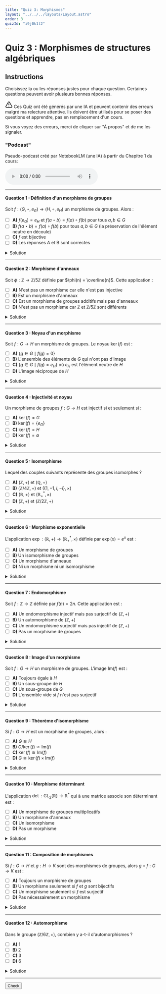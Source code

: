 ```yaml
---
title: "Quiz 3: Morphismes"
layout: "../../../layouts/Layout.astro"
order: 3
quizId: "i9j0k1l2"
---
```


# Quiz 3 : Morphismes de structures algébriques

## Instructions

Choisissez la ou les réponses justes pour chaque question. Certaines questions peuvent avoir plusieurs bonnes réponses.

<div class="warning">

<svg xmlns="http://www.w3.org/2000/svg" width="24" height="24" viewBox="0 0 24 24" fill="none" stroke="currentColor" stroke-width="2" stroke-linecap="round" stroke-linejoin="round" class="lucide lucide-triangle-alert-icon lucide-triangle-alert"><path d="m21.73 18-8-14a2 2 0 0 0-3.48 0l-8 14A2 2 0 0 0 4 21h16a2 2 0 0 0 1.73-3"/><path d="M12 9v4"/><path d="M12 17h.01"/></svg> Ces Quiz ont été générés par une IA et peuvent contenir des erreurs malgré ma relecture attentive. Ils doivent être utilisés pour se poser des questions et apprendre, pas en remplacement d'un cours.

Si vous voyez des erreurs, merci de cliquer sur "À propos" et de me les signaler.

</div>

### "Podcast"

Pseudo-podcast créé par NotebookLM (une IA) à partir du Chapitre 1 du cours:

<audio controls>
  <source src={videoUrl} type="audio/mp4"/>
  Votre navigateur ne permet pas la lecture de fichiers audio.
</audio>

---

#### Question 1 : Définition d'un morphisme de groupes

Soit $f : (G, \star, e_G) \to (H, \circ, e_H)$ un morphisme de groupes. Alors :

- [ ] **A)** $f(e_G) = e_H$ et $f(a \star b) = f(a) \circ f(b)$ pour tous $a, b \in G$
- [ ] **B)** $f(a \star b) = f(a) \circ f(b)$ pour tous $a, b \in G$ (la préservation de l'élément neutre en découle)
- [ ] **C)** $f$ est bijective
- [ ] **D)** Les réponses A et B sont correctes<span class="correct"></span>

<details>
<summary>Solution</summary>

**Réponse : D**

Un morphisme de groupes doit préserver l'opération. La préservation de l'élément neutre découle automatiquement de cette condition, mais on peut aussi l'exiger explicitement dans la définition.

</details>

---

#### Question 2 : Morphisme d'anneaux

Soit $\phi : \mathbb{Z} \to \mathbb{Z}/5\mathbb{Z}$ définie par $\phi(n) = \overline{n}$. Cette application :

- [ ] **A)** N'est pas un morphisme car elle n'est pas injective
- [ ] **B)** Est un morphisme d'anneaux<span class="correct"></span>
- [ ] **C)** Est un morphisme de groupes additifs mais pas d'anneaux
- [ ] **D)** N'est pas un morphisme car $\mathbb{Z}$ et $\mathbb{Z}/5\mathbb{Z}$ sont différents

<details>
<summary>Solution</summary>

**Réponse : B**

$\phi(n) = \overline{n}$ préserve l'addition : $\phi(m + n) = \overline{m + n} = \overline{m} + \overline{n} = \phi(m) + \phi(n)$, la multiplication : $\phi(mn) = \overline{mn} = \overline{m} \cdot \overline{n} = \phi(m) \phi(n)$, et les éléments neutres.

</details>

---

#### Question 3 : Noyau d'un morphisme

Soit $f : G \to H$ un morphisme de groupes. Le noyau $\ker(f)$ est :

- [ ] **A)** $\{g \in G \mid f(g) = 0\}$
- [ ] **B)** L'ensemble des éléments de $G$ qui n'ont pas d'image
- [ ] **C)** $\{g \in G \mid f(g) = e_H\}$ où $e_H$ est l'élément neutre de $H$<span class="correct"></span>
- [ ] **D)** L'image réciproque de $H$

<details>
<summary>Solution</summary>

**Réponse : C**

Le noyau d'un morphisme de groupes $f : G \to H$ est $\ker(f) = \{g \in G \mid f(g) = e_H\}$ où $e_H$ est l'élément neutre de $H$.

</details>

---

#### Question 4 : Injectivité et noyau

Un morphisme de groupes $f : G \to H$ est injectif si et seulement si :

- [ ] **A)** $\ker(f) = G$
- [ ] **B)** $\ker(f) = \{e_G\}$<span class="correct"></span>
- [ ] **C)** $\ker(f) = H$
- [ ] **D)** $\ker(f) = \emptyset$

<details>
<summary>Solution</summary>

**Réponse : B**

Un morphisme de groupes est injectif si et seulement si son noyau est réduit à l'élément neutre du groupe de départ.

</details>

---

#### Question 5 : Isomorphisme

Lequel des couples suivants représente des groupes isomorphes ?

- [ ] **A)** $(\mathbb{Z}, +)$ et $(\mathbb{Q}, +)$
- [ ] **B)** $(\mathbb{Z}/4\mathbb{Z}, +)$ et $(\{1, -1, i, -i\}, \times)$<span class="correct"></span>
- [ ] **C)** $(\mathbb{R}, +)$ et $(\mathbb{R}^*_+, \times)$
- [ ] **D)** $(\mathbb{Z}, +)$ et $(\mathbb{Z}/2\mathbb{Z}, +)$

<details>
<summary>Solution</summary>

**Réponse : B**

$(\mathbb{Z}/4\mathbb{Z}, +)$ et $(\{1, -1, i, -i\}, \times)$ sont tous deux des groupes cycliques d'ordre 4, donc isomorphes.
- A) $\mathbb{Z}$ est infini, $\mathbb{Q}$ aussi, mais ils ne sont pas isomorphes (problème de divisibilité)
- C) Correct aussi ! $\exp : \mathbb{R} \to \mathbb{R}^*_+$ est un isomorphisme
- D) $\mathbb{Z}$ est infini, $\mathbb{Z}/2\mathbb{Z}$ est fini

</details>

---

#### Question 6 : Morphisme exponentielle

L'application $\exp : (\mathbb{R}, +) \to (\mathbb{R}^*_+, \times)$ définie par $\exp(x) = e^x$ est :

- [ ] **A)** Un morphisme de groupes
- [ ] **B)** Un isomorphisme de groupes<span class="correct"></span>
- [ ] **C)** Un morphisme d'anneaux
- [ ] **D)** Ni un morphisme ni un isomorphisme

<details>
<summary>Solution</summary>

**Réponse : B**

$\exp(x + y) = e^{x+y} = e^x \cdot e^y = \exp(x) \cdot \exp(y)$, donc c'est un morphisme. De plus, $\exp$ est bijective avec $\ln$ comme réciproque, donc c'est un isomorphisme.

</details>

---

#### Question 7 : Endomorphisme

Soit $f : \mathbb{Z} \to \mathbb{Z}$ définie par $f(n) = 2n$. Cette application est :

- [ ] **A)** Un endomorphisme injectif mais pas surjectif de $(\mathbb{Z}, +)$<span class="correct"></span>
- [ ] **B)** Un automorphisme de $(\mathbb{Z}, +)$
- [ ] **C)** Un endomorphisme surjectif mais pas injectif de $(\mathbb{Z}, +)$
- [ ] **D)** Pas un morphisme de groupes

<details>
<summary>Solution</summary>

**Réponse : A**

$f(m + n) = 2(m + n) = 2m + 2n = f(m) + f(n)$, donc c'est un morphisme. Il est injectif (si $2m = 2n$ alors $m = n$) mais pas surjectif (1 n'a pas d'antécédent).

</details>

---

#### Question 8 : Image d'un morphisme

Soit $f : G \to H$ un morphisme de groupes. L'image $\text{Im}(f)$ est :

- [ ] **A)** Toujours égale à $H$
- [ ] **B)** Un sous-groupe de $H$<span class="correct"></span>
- [ ] **C)** Un sous-groupe de $G$
- [ ] **D)** L'ensemble vide si $f$ n'est pas surjectif

<details>
<summary>Solution</summary>

**Réponse : B**

L'image d'un morphisme de groupes est toujours un sous-groupe du groupe d'arrivée.

</details>

---

#### Question 9 : Théorème d'isomorphisme

Si $f : G \to H$ est un morphisme de groupes, alors :

- [ ] **A)** $G \cong H$
- [ ] **B)** $G/\ker(f) \cong \text{Im}(f)$<span class="correct"></span>
- [ ] **C)** $\ker(f) \cong \text{Im}(f)$
- [ ] **D)** $G \cong \ker(f) \times \text{Im}(f)$

<details>
<summary>Solution</summary>

**Réponse : B**

Le premier théorème d'isomorphisme énonce que $G/\ker(f) \cong \text{Im}(f)$.

</details>

---

#### Question 10 : Morphisme déterminant

L'application $\det : \text{GL}_2(\mathbb{R}) \to \mathbb{R}^*$ qui à une matrice associe son déterminant est :

- [ ] **A)** Un morphisme de groupes multiplicatifs<span class="correct"></span>
- [ ] **B)** Un morphisme d'anneaux
- [ ] **C)** Un isomorphisme
- [ ] **D)** Pas un morphisme

<details>
<summary>Solution</summary>

**Réponse : A**

$\det(AB) = \det(A) \det(B)$ et $\det(I) = 1$, donc le déterminant est un morphisme de groupes multiplicatifs.

</details>

---

#### Question 11 : Composition de morphismes

Si $f : G \to H$ et $g : H \to K$ sont des morphismes de groupes, alors $g \circ f : G \to K$ est :

- [ ] **A)** Toujours un morphisme de groupes<span class="correct"></span>
- [ ] **B)** Un morphisme seulement si $f$ et $g$ sont bijectifs
- [ ] **C)** Un morphisme seulement si $f$ est surjectif
- [ ] **D)** Pas nécessairement un morphisme

<details>
<summary>Solution</summary>

**Réponse : A**

La composition de morphismes de groupes est toujours un morphisme de groupes : $(g \circ f)(xy) = g(f(xy)) = g(f(x)f(y)) = g(f(x))g(f(y)) = (g \circ f)(x)(g \circ f)(y)$.

</details>

---

#### Question 12 : Automorphisme

Dans le groupe $(\mathbb{Z}/6\mathbb{Z}, +)$, combien y a-t-il d'automorphismes ?

- [ ] **A)** 1
- [ ] **B)** 2<span class="correct"></span>
- [ ] **C)** 3
- [ ] **D)** 6

<details>
<summary>Solution</summary>

**Réponse : B**

Les automorphismes de $\mathbb{Z}/6\mathbb{Z}$ correspondent aux éléments inversibles de $\mathbb{Z}/6\mathbb{Z}$, qui sont $\{1, 5\}$. Donc il y a 2 automorphismes : l'identité et $x \mapsto 5x$.

</details>

---

<button class="toggle-check">Check</button>